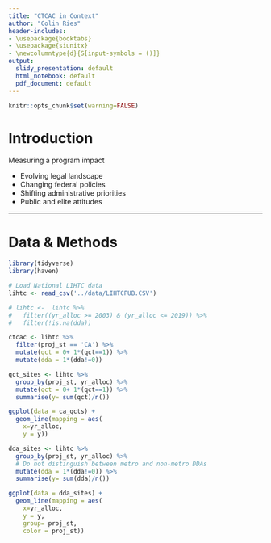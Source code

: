 ```yaml
---
title: "CTCAC in Context"
author: "Colin Ries"
header-includes:
- \usepackage{booktabs}
- \usepackage{siunitx}
- \newcolumntype{d}{S[input-symbols = ()]}
output:
  slidy_presentation: default
  html_notebook: default
  pdf_document: default
---
```


```r

knitr::opts_chunk$set(warning=FALSE)

```

# Introduction

Measuring a program impact

- Evolving legal landscape
- Changing federal policies
- Shifting administrative priorities
- Public and elite attitudes


---

# Data & Methods

```r

library(tidyverse)
library(haven)

```


```r
# Load National LIHTC data
lihtc <- read_csv('../data/LIHTCPUB.CSV')

# lihtc <-  lihtc %>% 
#   filter((yr_alloc >= 2003) & (yr_alloc <= 2019)) %>% 
#   filter(!is.na(dda))

ctcac <- lihtc %>% 
  filter(proj_st == 'CA') %>% 
  mutate(qct = 0+ 1*(qct==1)) %>% 
  mutate(dda = 1*(dda!=0))

```

```r

qct_sites <- lihtc %>% 
  group_by(proj_st, yr_alloc) %>%
  mutate(qct = 0+ 1*(qct==1)) %>% 
  summarise(y= sum(qct)/n())

ggplot(data = ca_qcts) +
  geom_line(mapping = aes(
    x=yr_alloc, 
    y = y))

```

```r

dda_sites <- lihtc %>%
  group_by(proj_st, yr_alloc) %>%
  # Do not distinguish between metro and non-metro DDAs
  mutate(dda = 1*(dda!=0)) %>% 
  summarise(y= sum(dda)/n())

ggplot(data = dda_sites) +
  geom_line(mapping = aes(
    x=yr_alloc, 
    y = y, 
    group= proj_st,
    color = proj_st))

```

